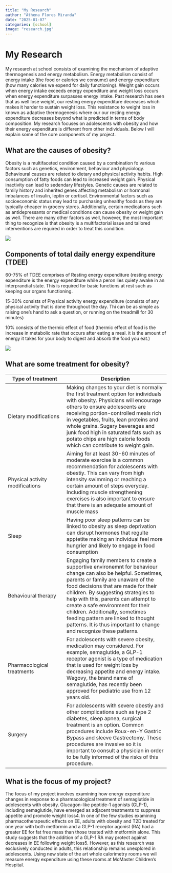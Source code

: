 ```yaml
---
title: "My Research"
author: "Athena Flores Miranda"
date: "2025-01-07"
categories: [school]
image: "research.jpg"
---
```


# My Research

My research at school consists of examining the mechanism of adaptive thermogenesis and energy metabolism. Energy metabolism consist of energy intake (the food or calories we consume) and energy expenditure (how many calories we expend for daily functioning). Weight gain occurs when energy intake exceeds energy expenditure and weight loss occurs when energy expenditure surpasses energy intake. Past research has seen that as well lose weight, our resting energy expenditure decreases which makes it harder to sustain weight loss. This resistance to weight loss in known as adaptive thermogenesis where our our resting energy expenditure decreases beyond what is predicted in terms of body composition. My research focuses on adolescents with obesity and how their energy expenditure is different from other individuals. Below I will explain some of the core components of my project.

## What are the causes of obesity?

Obesity is a multifaceted condition caused by a combination fo various factors such as genetics, environment, behaviour and physiology. Behavioural causes are related to dietary and physical activity habits. High consumption of fatty foods can lead to increased weight gain. Physical inactivity can lead to sedendary lifestyles. Genetic causes are related to family history and inherited genes affecting metabolism or hormonal imbalances of insulin, leptin or cortisol. Environmental factors such as socioeconomic status may lead to purchasing unhealthy foods as they are typically cheaper in grocery stores. Additionally, certain medications such as antidepressants or medical conditions can cause obesity or weight gain as well. There are many other factors as well, however, the most important thing to recognize is that obesity is a multifactorial issue and tailored interventions are required in order to treat this condition.

![](images/obesity-01.png)

## Components of total daily energy expenditure (TDEE)

60-75% of TDEE comprises of Resting energy expenditure (resting energy expenditure is the energy expenditure while a peron lies quiety awake in an interprandial state. This is required for basic functions at rest such as keeping our organs functioning.

15-30% consists of Physical activity energy expenditure (consists of any physical activity that is done throughout the day. Thi can be as simple as raising one's hand to ask a question, or running on the treadmill for 30 minutes)

10% consists of the thermic effect of food (thermic effect of food is the increase in metabolic rate that occurs after eating a meal. it is the amount of energy it takes for your body to digest and absorb the food you eat.)

![](images/TEE.jpg)

## What are some treatment for obesity?

| Type of treatment | Description |
|--------------------------|----------------------------------------------|
| Dietary modifications | Making changes to your diet is normally the first treatment option for individuals with obesity. Physicians will encourage others to ensure adolescents are receiving portion-controlled meals rich in vegetables, fruits, lean proteins and whole grains. Sugary beverages and junk food high in saturated fats such as potato chips are high calorie foods which can contribute to weight gain. |
| Physical activity modifications | Aiming for at least 30-60 minutes of moderate exercise is a common recommendation for adolescents with obestiy. This can vary from high intensity swimming or reaching a certain amount of steps everyday. Including muscle strengthening exercises is also important to ensure that there is an adequate amount of muscle mass |
| Sleep | Having poor sleep patterns can be linked to obesity as sleep deprivation can disrupt hormones that regulte apptetite making an individual feel more hungrier and likely to engage in food consumption |
| Behavioural therapy | Engaging family members to create a supportive environemnt for behaviour change can also be helpful. Sometimes, parents or family are unaware of the food decisions that are made for their children. By suggesting strategies to help with this, parents can attempt to create a safe environment for their children. Additionally, sometimes feeding pattern are linked to thought patterns. It is thus important to change and recognize these patterns. |
| Pharmacological treatments | For adolescents with severe obesity, medication may considered. For example, semaglutide, a GLP-1 receptor agonist is a type of medication that is used for weight loss by decreasing appetite and energy intake. Wegovy, the brand name of semaglutide, has recently been approved for pediatric use from 12 years old. |
| Surgery | For adolescents with severe obestiy and other complications such as type 2 diabetes, sleep apnea, surgical treatment is an option. Common procedures include Roux-en-Y Gastric Bypass and sleeve Gastrectomy. These procedures are invasive so it is important to consult a physician in order to be fully informed of the risks of this procedure. |

## What is the focus of my project?

The focus of my project involves examining how energy expenditure changes in response to a pharmacological treatment of semaglutide in adolescents with obesity. Glucagon-like peptide-1 agonists (GLP-1), including semaglutide, have emerged as adjacent treatments to suppress appetite and promote weight loss4. In one of the few studies examining pharmacotherapeutic effects on EE, adults with obesity and T2D treated for one year with both metformin and a GLP-1 receptor agonist (RA) had a greater EE for fat free mass than those treated with metformin alone. This study suggests that the addition of a GLP-1 RA may protect against decreases in EE following weight loss5. However, as this research was exclusively conducted in adults, this relationship remains unexplored in adolescents. Using new state of the art whole calorimetry rooms we will measure energy expenditure using these rooms at McMaster Children's Hospital.
